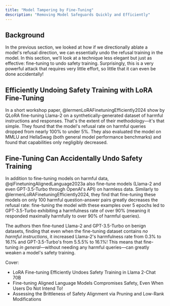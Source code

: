 ```yaml
---
title: "Model Tampering by Fine-Tuning"
description: "Removing Model Safeguards Quickly and Efficiently"
---
```


## Background
In the previous section, we looked at how if we directionally ablate a model's refusal direction, we can essentially undo the refusal training in the model. In this section, we'll look at a technique less elegant but just as effective: fine-tuning to undo safety training. Surprisingly, this is a very powerful attack that requires very little effort, so little that it can even be done accidentally!

## Efficiently Undoing Safety Training with LoRA Fine-Tuning
In a short workshop paper, @lermenLoRAFinetuningEfficiently2024 show by QLoRA fine-tuning Llama-2 on a synthetically-generated dataset of harmful instructions and responses. That's the extent of their methodology—it's that simple. They found that the model's refusal rate on harmful queries dropped from nearly 100% to under 5%. They also evaluated the model on MMLU and HellaSwag (both general model performance benchmarks) and found that capabilities only negligibly decreased. 


## Fine-Tuning Can Accidentally Undo Safety Training
In addition to fine-tuning models on harmful data, @qiFinetuningAlignedLanguage2023a also fine-tune models (Llama-2 and even GPT-3.5-Turbo through OpenAI's API) on harmless data. Similarly to @lermenLoRAFinetuningEfficiently2024, they find that fine-tuning these models on only 100 harmful question-answer pairs greatly decreases the refusal rate: fine-tuning the model with these examples over 5 epochs led to GPT-3.5-Turbo exhibiting a harmfulness rate of over 90% (meaning it responded maximally harmfully to over 90% of harmful queries).

The authors then fine-tuned Llama-2 and GPT-3.5-Turbo on benign datasets, finding that even when the fine-tuning dataset contains *no harmful instructions*, it increased Llama-2's harmfulness rate from 0.3% to 16.1% and GPT-3.5-Turbo's from 5.5.5% to 16.1%! This means that fine-tuning *in general*—without needing any harmful queries—can greatly weaken a model's safety training.

Cover: 
- LoRA Fine-tuning Efficiently Undoes Safety Training in Llama 2-Chat 70B
- Fine-tuning Aligned Language Models Compromises Safety, Even When Users Do Not Intend To!
- Assessing the Brittleness of Safety Alignment via Pruning and Low-Rank Modifications

